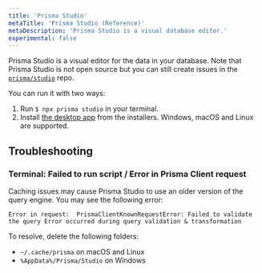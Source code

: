 ```yaml
---
title: 'Prisma Studio'
metaTitle: 'Prisma Studio (Reference)'
metaDescription: 'Prisma Studio is a visual database editor.'
experimental: false
---
```


<TopBlock>

Prisma Studio is a visual editor for the data in your database. Note that Prisma Studio is not open source but you can still create issues in the [`prisma/studio`](http://github.com/prisma/studio) repo.


You can run it with two ways:

1. Run `$ npx prisma studio` in your terminal.
2. Install [the desktop app](https://github.com/prisma/studio/releases) from the installers.  Windows, macOS and Linux are supported.

</TopBlock>

## Troubleshooting

### Terminal: Failed to run script / Error in Prisma Client request

Caching issues may cause Prisma Studio to use an older version of the query engine. You may see the following error: 

```
Error in request:  PrismaClientKnownRequestError: Failed to validate the query Error occurred during query validation & transformation
```

To resolve, delete the following folders:

* `~/.cache/prisma` on macOS and Linux
* `%AppData%/Prisma/Studio` on Windows

